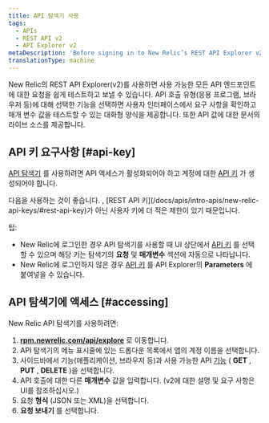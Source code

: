 ```yaml
---
title: API 탐색기 사용
tags:
  - APIs
  - REST API v2
  - API Explorer v2
metaDescription: 'Before signing in to New Relic’s REST API Explorer v2 at https://rpm.newrelic.com/api/explore, activate API access and generate an API key for your account.'
translationType: machine
---
```


New Relic의 REST API Explorer(v2)를 사용하면 사용 가능한 모든 API 엔드포인트에 대한 요청을 쉽게 테스트하고 보낼 수 있습니다. API 호출 유형(응용 프로그램, 브라우저 등)에 대해 선택한 기능을 선택하면 사용자 인터페이스에서 요구 사항을 확인하고 매개 변수 값을 테스트할 수 있는 대화형 양식을 제공합니다. 또한 API 값에 대한 문서의 라이브 소스를 제공합니다.

## API 키 요구사항 [#api-key]

[API 탐색기](https://rpm.newrelic.com/api/explore) 를 사용하려면 API 액세스가 활성화되어야 하고 계정에 대한 [API 키](/docs/apis/rest-api-v2/requirements/rest-api-key) 가 생성되어야 합니다.

<Callout variant="important">
  다음을 사용하는 것이 좋습니다. <InlinePopover type="userKey"/>, [REST API 키](/docs/apis/intro-apis/new-relic-api-keys/#rest-api-key)가 아닌 사용자 키에 더 적은 제한이 있기 때문입니다.
</Callout>

팁:

* New Relic에 로그인한 경우 API 탐색기를 사용할 때 UI 상단에서 [API 키](/docs/apis/rest-api-v2/getting-started/introduction-new-relic-rest-api-v2#api_key) 를 선택할 수 있으며 해당 키는 탐색기의 **요청** 및 **매개변수** 섹션에 자동으로 나타납니다.
* New Relic에 로그인하지 않은 경우 [API 키](/docs/apis/rest-api-v2/getting-started/introduction-new-relic-rest-api-v2#api_key) 를 API Explorer의 **Parameters** 에 붙여넣을 수 있습니다.

## API 탐색기에 액세스 [#accessing]

New Relic API 탐색기를 사용하려면:

1. **[rpm.newrelic.com/api/explore](https://rpm.newrelic.com/api/explore)** 로 이동합니다.
2. API 탐색기의 메뉴 표시줄에 있는 드롭다운 목록에서 앱의 계정 이름을 선택합니다.
3. 사이드바에서 기능(애플리케이션, 브라우저 등)과 사용 가능한 API [기능](/docs/apm/apis/api-explorer-v2/parts-api-explorer#functions) ( **GET** , **PUT** , **DELETE** )을 선택합니다.
4. API 호출에 대한 다른 **매개변수** 값을 입력합니다. (v2에 대한 설명 및 요구 사항은 UI를 참조하십시오.)
5. 요청 **형식** (JSON 또는 XML)을 선택합니다.
6. **요청 보내기** 를 선택합니다.